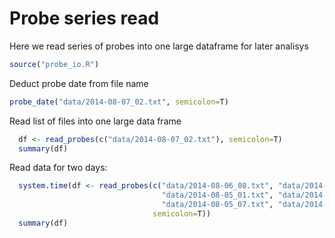 Probe series read
========================================================

Here we read series of probes into one large dataframe for later analisys

```r
source("probe_io.R")
```

Deduct probe date from file name
```r
probe_date("data/2014-08-07_02.txt", semicolon=T)
```

Read list of files into one large data frame
```r
  df <- read_probes(c("data/2014-08-07_02.txt"), semicolon=T)
  summary(df)
```

Read data for two days:
```r
  system.time(df <- read_probes(c("data/2014-08-06_08.txt", "data/2014-08-06_20.txt", "data/2014-08-07_02.txt",
                                  "data/2014-08-05_01.txt", "data/2014-08-06_02.txt", "data/2014-08-05_11.txt",
                                  "data/2014-08-05_07.txt", "data/2014-08-05_04.txt", "data/2014-08-05_16.txt"),
                                semicolon=T))
  summary(df)
```


